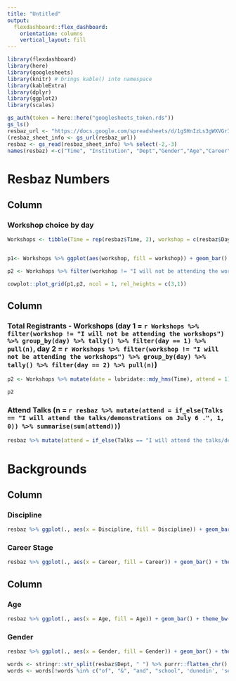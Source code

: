 ```yaml
---
title: "Untitled"
output: 
  flexdashboard::flex_dashboard:
    orientation: columns
    vertical_layout: fill
---
```


```r
library(flexdashboard)
library(here)
library(googlesheets)
library(knitr) # brings kable() into namespace
library(kableExtra)
library(dplyr)
library(ggplot2)
library(scales)
```


```r
gs_auth(token = here::here("googlesheets_token.rds"))
gs_ls()
resbaz_url <- "https://docs.google.com/spreadsheets/d/1gSHnIzLs3gWXVGrIYrCpzqrCMAODYauada1xjeYhdxU"
(resbaz_sheet_info <- gs_url(resbaz_url))
resbaz <- gs_read(resbaz_sheet_info) %>% select(-2,-3)
names(resbaz) <-c("Time", "Institution", "Dept","Gender","Age","Career","Discipline","Day1WS", "Talks","Dietary","Capacity","Contact", "Day2WS")
```

Resbaz Numbers
=====================================

Column {data-width=650}
-----------------------------------------------------------------------

### Workshop choice by day

```r
Workshops <- tibble(Time = rep(resbaz$Time, 2), workshop = c(resbaz$Day1WS, resbaz$Day2WS), day = c(rep(1,length(resbaz$Day1WS) ), rep(2, length(resbaz$Day2WS))))


p1<- Workshops %>% ggplot(aes(workshop, fill = workshop)) + geom_bar() + theme_bw() + theme(axis.text.x = element_text(angle = 60, hjust = 1)) + geom_hline(yintercept = 60) + geom_hline(yintercept = 40, lty= 'dashed') + theme(axis.text.x = element_blank(), legend.position = "bottom", legend.title = element_blank()) +  geom_text(aes(label=..count..),stat="count", position=position_dodge(0.9),vjust=-0.2) + facet_grid(day~.) + guides(fill = guide_legend(ncol = 3,nrow = 3, title.position = 'top'))

p2 <- Workshops %>% filter(workshop != "I will not be attending the workshops") %>% group_by(day) %>% tally()%>% ggplot(., aes(x = factor(day), y = n, fill = factor(day))) + geom_bar(stat = 'identity') + theme_bw() + geom_hline(yintercept = 140, colour = "red") + theme( axis.ticks.x = element_blank(), legend.position = 'none') + geom_text(aes(label = n, y=n),stat="identity", position=position_dodge(0.9),vjust=-0.2)

cowplot::plot_grid(p1,p2, ncol = 1, rel_heights = c(3,1))
```

Column {data-width=350}
-----------------------------------------------------------------------

### Total Registrants - Workshops (day 1 = `r Workshops %>% filter(workshop != "I will not be attending the workshops") %>% group_by(day) %>% tally() %>% filter(day == 1) %>% pull(n)`, day 2 = `r Workshops %>% filter(workshop != "I will not be attending the workshops") %>% group_by(day) %>% tally() %>% filter(day == 2) %>% pull(n)`)

```r



p2 <- Workshops %>% mutate(date = lubridate::mdy_hms(Time), attend = 1)  %>% group_by(day, workshop) %>% mutate(remain = 60 - cumsum(attend)+1, sum_attend = cumsum(attend))%>% ggplot(., aes(x = date,y = sum_attend, by = workshop, colour = workshop)) + geom_line() +  theme_bw() + geom_hline(yintercept = 60, colour = "red") + scale_y_continuous(limits = c(0, 60)) + facet_grid(day~.) + geom_hline(yintercept = 40, lty = 'dashed')

p2
```

### Attend Talks (n = `r resbaz %>% mutate(attend = if_else(Talks == "I will attend the talks/demonstrations on July 6 .", 1, 0)) %>% summarise(sum(attend))`)

```r
resbaz %>% mutate(attend = if_else(Talks == "I will attend the talks/demonstrations on July 6 .", 1, 0)) %>% mutate(date = lubridate::mdy_hms(Time)) %>% mutate(remain = 400 - cumsum(attend)+1)%>% ggplot(., aes(x = date,y = remain)) + geom_line(lty = "dashed") + geom_line(aes(y = cumsum(attend))) +  theme_bw() + geom_hline(yintercept = 400, colour = "red") + scale_y_continuous(limits = c(0, 400))
```

Backgrounds
==================

Column {data-width=650}
-----------------------------------------------------------------------

### Discipline

```r
resbaz %>% ggplot(., aes(x = Discipline, fill = Discipline)) + geom_bar() + theme_bw()+ theme(axis.text.x = element_blank(), legend.position = 'bottom') + guides(fill = guide_legend(ncol = 2,nrow = 5, title.position = 'top'))
```

### Career Stage

```r
resbaz %>% ggplot(., aes(x = Career, fill = Career)) + geom_bar() + theme_bw()+ theme(axis.text.x = element_blank(),legend.position = 'bottom') + guides(fill = guide_legend(ncol = 2,nrow = 4, title.position = 'top'))
```


Column {data-width=350}
-----------------------------

### Age

```r
resbaz %>% ggplot(., aes(x = Age, fill = Age)) + geom_bar() + theme_bw()
```

### Gender

```r
resbaz %>% ggplot(., aes(x = Gender, fill = Gender)) + geom_bar() + theme_bw() + theme(legend.position = 'none')
```


```r
words <- stringr::str_split(resbaz$Dept, " ") %>% purrr::flatten_chr() %>% unique() %>% stringr::str_to_lower()
words <- words[!words %in% c("of", "&", "and", "school", 'dunedin', 'services', "department" ) ]
```

